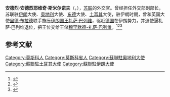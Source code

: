 '''安德烈·安德烈耶维奇·斯米尔诺夫'''（{{lang-ru|'''Андре́й Андре́евич Смирно́в'''}}，{{bd|1905年|10月15日|1982年|2月26日|catIdx=A}}），[[苏联|苏联]]的外交官。曾经担任外交部副部长，苏联驻[[伊朗|伊朗]]大使、[[奥地利|奥地利]]大使、[[东德|东德]]大使、[[土耳其|土耳其]]大使，驻伊朗时期，曾和英国大使[[里德·布拉德|里德·布拉德]]联手施压[[伊朗国王|伊朗国王]][[礼萨·巴列维|礼萨·巴列维]]，驱赶[[德国|德国]]在伊朗势力，并迫使逼礼萨·巴列维退位，把王位交给王储[[穆罕默德-礼萨·巴列维|穆罕默德-礼萨·巴列维]]。<ref>{{Cite web |url=https://austria.mid.ru/ru/russia-austria/history/diebotschafter/smirnow/ |title=СМИРНОВ Андрей Андреевич |access-date=2020-11-08 |archive-date=2020-09-28 |archive-url=https://web.archive.org/web/20200928023111/https://austria.mid.ru/ru/russia-austria/history/diebotschafter/smirnow/ |dead-url=no }}</ref><ref>{{Cite web |url=http://pomnipro.ru/memorypage33769/biography |title=Смирнов Андрей Андреевич — Биография |access-date=2020-11-08 |archive-date=2020-11-13 |archive-url=https://web.archive.org/web/20201113121642/http://pomnipro.ru/memorypage33769/biography |dead-url=no }}</ref><ref>{{Cite web |url=https://www.alexanderyakovlev.org/almanah/almanah-dict-bio/1011501/16 |title=Альманах "Россия. ХХ век ... - Архив Александра Н. Яковлева |access-date=2020-11-08 |archive-date=2018-06-13 |archive-url=https://web.archive.org/web/20180613182941/http://www.alexanderyakovlev.org/almanah/almanah-dict-bio/1011501/16 |dead-url=no }}</ref>

== 参考文献 ==
{{Reflist}}

[[Category:莫斯科人|Category:莫斯科人]]
[[Category:莫斯科省人|Category:莫斯科省人]]
[[Category:蘇聯駐奧地利大使|Category:蘇聯駐奧地利大使]]
[[Category:蘇聯駐土耳其大使|Category:蘇聯駐土耳其大使]]
[[Category:蘇聯駐伊朗大使|Category:蘇聯駐伊朗大使]]